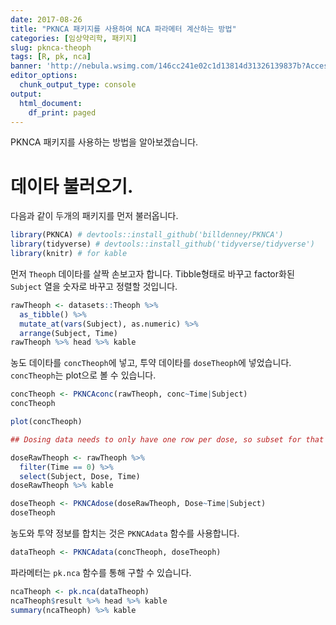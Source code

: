 ```yaml
---
date: 2017-08-26
title: "PKNCA 패키지를 사용하여 NCA 파라메터 계산하는 방법"
categories: [임상약리학, 패키지]
slug: pknca-theoph
tags: [R, pk, nca]
banner: 'http://nebula.wsimg.com/146cc241e02c1d13814d31326139837b?AccessKeyId=B1DA3201CA0E71AC7442&disposition=0&alloworigin=1'
editor_options: 
  chunk_output_type: console
output:
  html_document:
    df_print: paged
---
```


PKNCA 패키지를 사용하는 방법을 알아보겠습니다.

# 데이타 불러오기.

다음과 같이 두개의 패키지를 먼저 불러옵니다.

```r
library(PKNCA) # devtools::install_github('billdenney/PKNCA')
library(tidyverse) # devtools::install_github('tidyverse/tidyverse')
library(knitr) # for kable
```

먼저 `Theoph` 데이타를 살짝 손보고자 합니다. Tibble형태로 바꾸고 factor화된 `Subject` 열을 숫자로 바꾸고 정렬할 것입니다.

```r
rawTheoph <- datasets::Theoph %>% 
  as_tibble() %>% 
  mutate_at(vars(Subject), as.numeric) %>% 
  arrange(Subject, Time)
rawTheoph %>% head %>% kable
```

농도 데이타를 `concTheoph`에 넣고, 투약 데이타를 `doseTheoph`에 넣었습니다. `concTheoph`는 plot으로 볼 수 있습니다.

```r
concTheoph <- PKNCAconc(rawTheoph, conc~Time|Subject)
concTheoph

plot(concTheoph)

## Dosing data needs to only have one row per dose, so subset for that first.

doseRawTheoph <- rawTheoph %>% 
  filter(Time == 0) %>% 
  select(Subject, Dose, Time)
doseRawTheoph %>% kable

doseTheoph <- PKNCAdose(doseRawTheoph, Dose~Time|Subject)
doseTheoph
```

농도와 투약 정보를 합치는 것은 `PKNCAdata` 함수를 사용합니다.

```r
dataTheoph <- PKNCAdata(concTheoph, doseTheoph)
```

파라메터는 `pk.nca` 함수를 통해 구할 수 있습니다.

```r
ncaTheoph <- pk.nca(dataTheoph)
ncaTheoph$result %>% head %>% kable
summary(ncaTheoph) %>% kable
```
